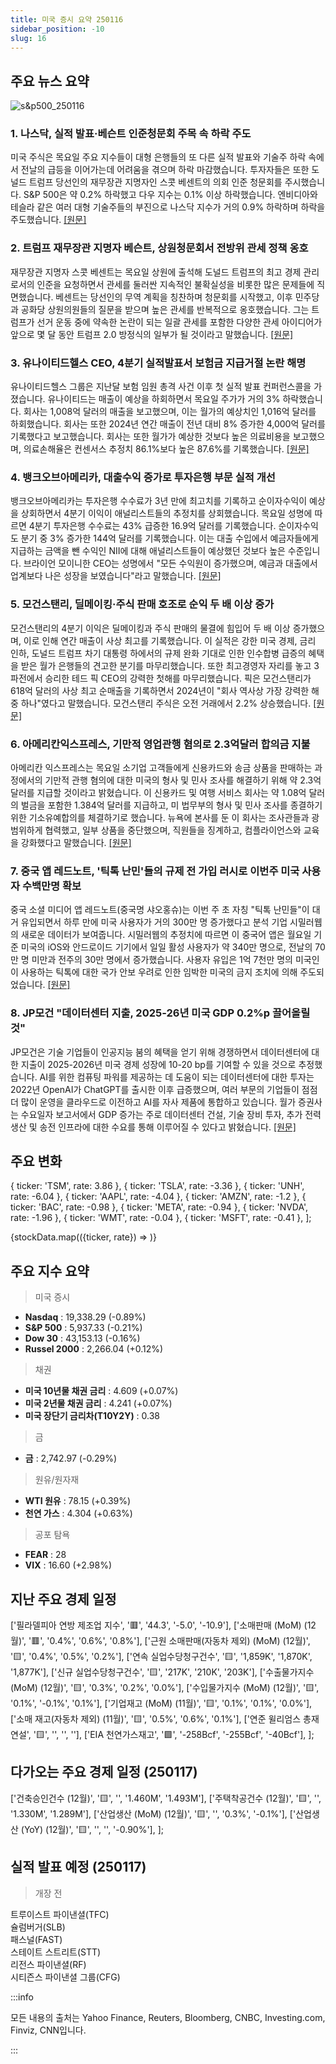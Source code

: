 ```yaml
---
title: 미국 증시 요약 250116
sidebar_position: -10
slug: 16
---
```


## 주요 뉴스 요약

![s&p500_250116](/map/250116.png)

### 1. **나스닥, 실적 발표·베슨트 인준청문회 주목 속 하락 주도**

미국 주식은 목요일 주요 지수들이 대형 은행들의 또 다른 실적 발표와 기술주 하락 속에서 전날의 급등을 이어가는데 어려움을 겪으며 하락 마감했습니다. 투자자들은 또한 도널드 트럼프 당선인의 재무장관 지명자인 스콧 베센트의 의회 인준 청문회를 주시했습니다. S&P 500은 약 0.2% 하락했고 다우 지수는 0.1% 이상 하락했습니다. 엔비디아와 테슬라 같은 여러 대형 기술주들의 부진으로 나스닥 지수가 거의 0.9% 하락하며 하락을 주도했습니다. [[원문]](https://finance.yahoo.com/news/live/stock-market-today-nasdaq-slide-leads-stocks-lower-with-earnings-bessent-confirmation-hearing-in-focus-143119643.html)

### 2. **트럼프 재무장관 지명자 베슨트, 상원청문회서 전방위 관세 정책 옹호**

재무장관 지명자 스콧 베센트는 목요일 상원에 출석해 도널드 트럼프의 최고 경제 관리로서의 인준을 요청하면서 관세를 둘러싼 지속적인 불확실성을 비롯한 많은 문제들에 직면했습니다. 베센트는 당선인의 무역 계획을 칭찬하며 청문회를 시작했고, 이후 민주당과 공화당 상원의원들의 질문을 받으며 높은 관세를 반복적으로 옹호했습니다. 그는 트럼프가 선거 운동 중에 약속한 논란이 되는 일괄 관세를 포함한 다양한 관세 아이디어가 앞으로 몇 달 동안 트럼프 2.0 방정식의 일부가 될 것이라고 말했습니다. [[원문]](https://finance.yahoo.com/news/trump-treasury-pick-scott-bessent-defends-sweeping-tariffs-in-contentious-senate-hearing-182855083.html)

### 3. **유나이티드헬스 CEO, 4분기 실적발표서 보험금 지급거절 논란 해명**

유나이티드헬스 그룹은 지난달 보험 임원 총격 사건 이후 첫 실적 발표 컨퍼런스콜을 가졌습니다. 유나이티드는 매출이 예상을 하회하면서 목요일 주가가 거의 3% 하락했습니다. 회사는 1,008억 달러의 매출을 보고했으며, 이는 월가의 예상치인 1,016억 달러를 하회했습니다. 회사는 또한 2024년 연간 매출이 전년 대비 8% 증가한 4,000억 달러를 기록했다고 보고했습니다. 회사는 또한 월가가 예상한 것보다 높은 의료비용을 보고했으며, 의료손해율은 컨센서스 추정치 86.1%보다 높은 87.6%를 기록했습니다. [[원문]](https://finance.yahoo.com/news/united-health-group-ceo-addresses-public-outrage-over-claims-denials-in-q4-earnings-182410409.html)

### 4. **뱅크오브아메리카, 대출수익 증가로 투자은행 부문 실적 개선**

뱅크오브아메리카는 투자은행 수수료가 3년 만에 최고치를 기록하고 순이자수익이 예상을 상회하면서 4분기 이익이 애널리스트들의 추정치를 상회했습니다. 목요일 성명에 따르면 4분기 투자은행 수수료는 43% 급증한 16.9억 달러를 기록했습니다. 순이자수익도 분기 중 3% 증가한 144억 달러를 기록했습니다. 이는 대출 수입에서 예금자들에게 지급하는 금액을 뺀 수익인 NII에 대해 애널리스트들이 예상했던 것보다 높은 수준입니다. 브라이언 모이니한 CEO는 성명에서 "모든 수익원이 증가했으며, 예금과 대출에서 업계보다 나은 성장을 보였습니다"라고 말했습니다. [[원문]](https://finance.yahoo.com/news/bofa-investment-bankers-boost-earnings-122635805.html)

### 5. **모건스탠리, 딜메이킹·주식 판매 호조로 순익 두 배 이상 증가**

모건스탠리의 4분기 이익은 딜메이킹과 주식 판매의 물결에 힘입어 두 배 이상 증가했으며, 이로 인해 연간 매출이 사상 최고를 기록했습니다. 이 실적은 강한 미국 경제, 금리 인하, 도널드 트럼프 차기 대통령 하에서의 규제 완화 기대로 인한 인수합병 급증의 혜택을 받은 월가 은행들의 견고한 분기를 마무리했습니다. 또한 최고경영자 자리를 놓고 3파전에서 승리한 테드 픽 CEO의 강력한 첫해를 마무리했습니다. 픽은 모건스탠리가 618억 달러의 사상 최고 순매출을 기록하면서 2024년이 "회사 역사상 가장 강력한 해 중 하나"였다고 말했습니다. 모건스탠리 주식은 오전 거래에서 2.2% 상승했습니다. [[원문]](https://www.reuters.com/business/finance/morgan-stanley-profit-jumps-recovery-investment-banking-2025-01-16/)

### 6. **아메리칸익스프레스, 기만적 영업관행 혐의로 2.3억달러 합의금 지불**

아메리칸 익스프레스는 목요일 소기업 고객들에게 신용카드와 송금 상품을 판매하는 과정에서의 기만적 관행 혐의에 대한 미국의 형사 및 민사 조사를 해결하기 위해 약 2.3억 달러를 지급할 것이라고 밝혔습니다. 이 신용카드 및 여행 서비스 회사는 약 1.08억 달러의 벌금을 포함한 1.384억 달러를 지급하고, 미 법무부의 형사 및 민사 조사를 종결하기 위한 기소유예합의를 체결하기로 했습니다. 뉴욕에 본사를 둔 이 회사는 조사관들과 광범위하게 협력했고, 일부 상품을 중단했으며, 직원들을 징계하고, 컴플라이언스와 교육을 강화했다고 말했습니다. [[원문]](https://www.reuters.com/business/finance/american-express-pay-1087-mln-settle-deceptive-marketing-allegations-justice-2025-01-16/)

### 7. **중국 앱 레드노트, '틱톡 난민'들의 규제 전 가입 러시로 이번주 미국 사용자 수백만명 확보**

중국 소셜 미디어 앱 레드노트(중국명 샤오홍슈)는 이번 주 초 자칭 "틱톡 난민들"이 대거 유입되면서 하루 만에 미국 사용자가 거의 300만 명 증가했다고 분석 기업 시밀러웹의 새로운 데이터가 보여줍니다. 시밀러웹의 추정치에 따르면 이 중국어 앱은 월요일 기준 미국의 iOS와 안드로이드 기기에서 일일 활성 사용자가 약 340만 명으로, 전날의 70만 명 미만과 전주의 30만 명에서 증가했습니다. 사용자 유입은 1억 7천만 명의 미국인이 사용하는 틱톡에 대한 국가 안보 우려로 인한 임박한 미국의 금지 조치에 의해 주도되었습니다. [[원문]](https://www.reuters.com/technology/chinese-app-rednote-gained-millions-us-users-this-week-tiktok-refugees-joined-2025-01-16/)

### 8. **JP모건 "데이터센터 지출, 2025-26년 미국 GDP 0.2%p 끌어올릴 것"**

JP모건은 기술 기업들이 인공지능 붐의 혜택을 얻기 위해 경쟁하면서 데이터센터에 대한 지출이 2025-2026년 미국 경제 성장에 10-20 bp를 기여할 수 있을 것으로 추정했습니다. AI를 위한 컴퓨팅 파워를 제공하는 데 도움이 되는 데이터센터에 대한 투자는 2022년 OpenAI가 ChatGPT를 출시한 이후 급증했으며, 여러 부문의 기업들이 점점 더 많이 운영을 클라우드로 이전하고 AI를 자사 제품에 통합하고 있습니다. 월가 증권사는 수요일자 보고서에서 GDP 증가는 주로 데이터센터 건설, 기술 장비 투자, 추가 전력 생산 및 송전 인프라에 대한 수요를 통해 이루어질 수 있다고 밝혔습니다. [[원문]](https://www.reuters.com/markets/us/jpmorgan-forecasts-spending-data-centers-could-boost-us-gdp-by-20-basis-points-2025-01-16/)

## 주요 변화

  { ticker: 'TSM', rate: 3.86 },
  { ticker: 'TSLA', rate: -3.36 },
  { ticker: 'UNH', rate: -6.04 },
  { ticker: 'AAPL', rate: -4.04 },
  { ticker: 'AMZN', rate: -1.2 },
  { ticker: 'BAC', rate: -0.98 },
  { ticker: 'META', rate: -0.94 },
  { ticker: 'NVDA', rate: -1.96 },
  { ticker: 'WMT', rate: -0.04 },
  { ticker: 'MSFT', rate: -0.41 },
];

{stockData.map(({ticker, rate}) => <StockCardMini key={ticker} ticker={ticker} rate={rate}></StockCardMini>)}

## 주요 지수 요약

> 미국 증시

- **Nasdaq** : 19,338.29 (-0.89%)
- **S&P 500** : 5,937.33 (-0.21%)
- **Dow 30** : 43,153.13 (-0.16%)
- **Russel 2000** : 2,266.04 (+0.12%)

> 채권

- **미국 10년물 채권 금리** : 4.609 (+0.07%)
- **미국 2년물 채권 금리** : 4.241 (+0.07%)
- **미국 장단기 금리차(T10Y2Y)** : 0.38

> 금

- **금** : 2,742.97 (-0.29%)

> 원유/원자재

- **WTI 원유** : 78.15 (+0.39%)
- **천연 가스** : 4.304 (+0.63%)

> 공포 탐욕

- **FEAR** : 28
- **VIX** : 16.60 (+2.98%)

## 지난 주요 경제 일정

  ['필라델피아 연방 제조업 지수', '🟥', '44.3', '-5.0', '-10.9'],
  ['소매판매 (MoM) (12월)', '🟥', '0.4%', '0.6%', '0.8%'],
  ['근원 소매판매(자동차 제외) (MoM) (12월)', '🟨', '0.4%', '0.5%', '0.2%'],
  ['연속 실업수당청구건수', '🟨', '1,859K', '1,870K', '1,877K'],
  ['신규 실업수당청구건수', '🟨', '217K', '210K', '203K'],
  ['수출물가지수 (MoM) (12월)', '🟨', '0.3%', '0.2%', '0.0%'],
  ['수입물가지수 (MoM) (12월)', '🟨', '0.1%', '-0.1%', '0.1%'],
  ['기업재고 (MoM) (11월)', '🟨', '0.1%', '0.1%', '0.0%'],
  ['소매 재고(자동차 제외) (11월)', '🟨', '0.5%', '0.6%', '0.1%'],
  ['연준 윌리엄스 총재 연설', '🟨', '', '', ''],
  ['EIA 천연가스재고', '🟩', '-258Bcf', '-255Bcf', '-40Bcf'],
];

<EconomicCalendar data={eventsData} />

## 다가오는 주요 경제 일정 (250117)

  ['건축승인건수 (12월)', '🟨', '', '1.460M', '1.493M'],
  ['주택착공건수 (12월)', '🟨', '', '1.330M', '1.289M'],
  ['산업생산 (MoM) (12월)', '🟨', '', '0.3%', '-0.1%'],
  ['산업생산 (YoY) (12월)', '🟨', '', '', '-0.90%'],
];

<EconomicCalendar data={nextEventsData} />

## 실적 발표 예정 (250117)

> 개장 전

트루이스트 파이낸셜(TFC)  
슐럼버거(SLB)  
패스널(FAST)  
스테이트 스트리트(STT)  
리전스 파이낸셜(RF)  
시티즌스 파이낸셜 그룹(CFG)

:::info

모든 내용의 출처는 Yahoo Finance, Reuters, Bloomberg, CNBC, Investing.com, Finviz, CNN입니다.

:::
